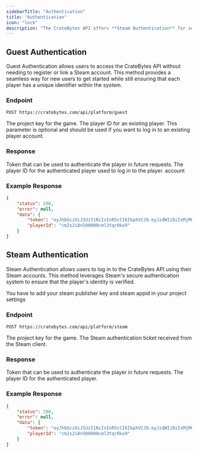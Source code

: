 ```yaml
---
sidebarTitle: "Authentication"
title: "Authentication"
icon: "lock"
description: "The CrateBytes API offers **Steam Authentication** for secure logins with Steam accounts and **Guest Authentication** for access without registration."
---
```


## Guest Authentication

Guest Authentication allows users to access the CrateBytes API without needing to register or link a Steam account.
This method provides a seamless way for new users to get started while still ensuring that each player has a unique identifier within the system.

### Endpoint

```http
POST https://cratebytes.com/api/platform/guest
```

<ParamField body="projectKey (body)" type="string" required>
    The project key for the game.
</ParamField>

<ParamField body="playerId (body)" type="string">
    The player ID for an existing player. This parameter is optional and should
    be used if you want to log in to an existing player account.
</ParamField>

### Response

<ResponseField name="token" type="string" required>
    Token that can be used to authenticate the player in future requests.
</ResponseField>

<ResponseField name="playerId" type="string" required>
    The player ID for the authenticated player used to log in to the player.
    account
</ResponseField>

### Example Response

```json
{
    "status": 200,
    "error": null,
    "data": {
        "token": "eyJhbGciOiJIUzI1NiIsInR5cCI6IkpXVCJ9.eyJzdWIiOiIxMjM0NTY3ODkwIiwibmFtZSI6IkpvaG4gRG9lIiwiaWF0IjoxNTE2MjM5MDIyfQ.SflKxwRJSMeKKF2QT4fwpMeJf36POk6yJV_adQssw5c",
        "playerId": "cm2s2i8n500000cml3tqr0ko9"
    }
}
```

## Steam Authentication

Steam Authentication allows users to log in to the CrateBytes API using their Steam accounts. This method leverages Steam's secure authentication system to ensure that the player's identity is verified.

<Warning>
    You have to add your steam publisher key and steam appid in your project
    settings
</Warning>

### Endpoint

```http
POST https://cratebytes.com/api/platform/steam
```

<ParamField body="projectKey (body)" type="string" required>
    The project key for the game.
</ParamField>

<ParamField body="steamAuthTicket (body)" type="string" required>
    The Steam authentication ticket received from the Steam client.
</ParamField>

### Response

<ResponseField name="token" type="string" required>
    Token that can be used to authenticate the player in future requests.
</ResponseField>

<ResponseField name="playerId" type="string" required>
    The player ID for the authenticated player.
</ResponseField>

### Example Response

```json
{
    "status": 200,
    "error": null,
    "data": {
        "token": "eyJhbGciOiJIUzI1NiIsInR5cCI6IkpXVCJ9.eyJzdWIiOiIxMjM0NTY3ODkwIiwibmFtZSI6IkpvaG4gRG9lIiwiaWF0IjoxNTE2MjM5MDIyfQ.SflKxwRJSMeKKF2QT4fwpMeJf36POk6yJV_adQssw5c",
        "playerId": "cm2s2i8n500000cml3tqr0ko9"
    }
}
```
